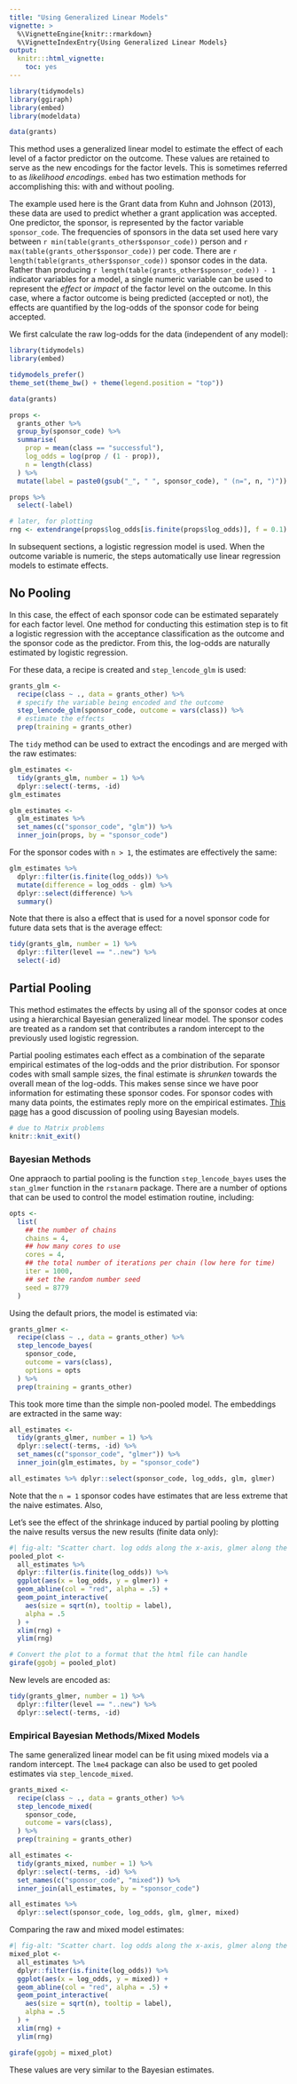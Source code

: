 ```yaml
---
title: "Using Generalized Linear Models"
vignette: >
  %\VignetteEngine{knitr::rmarkdown}
  %\VignetteIndexEntry{Using Generalized Linear Models}
output:
  knitr:::html_vignette:
    toc: yes
---
```


```r
library(tidymodels)
library(ggiraph)
library(embed)
library(modeldata)

data(grants)
```

This method uses a generalized linear model to estimate the effect of each level of a factor predictor on the outcome. These values are retained to serve as the new encodings for the factor levels. This is sometimes referred to as _likelihood encodings_. `embed` has two estimation methods for accomplishing this: with and without pooling. 

The example used here is the Grant data from Kuhn and Johnson (2013), these data are used to predict whether a grant application was accepted. One predictor, the sponsor, is represented by the factor variable `sponsor_code`. The frequencies of sponsors in the data set used here vary between `r min(table(grants_other$sponsor_code))` person and `r max(table(grants_other$sponsor_code))` per code. There are `r length(table(grants_other$sponsor_code))` sponsor codes in the data. Rather than producing `r length(table(grants_other$sponsor_code)) - 1` indicator variables for a model, a single numeric variable can be used to represent the _effect_ or _impact_ of the factor level on the outcome. In this case, where a factor outcome is being predicted (accepted or not), the effects are quantified by the log-odds of the sponsor code for being accepted.  

We first calculate the raw log-odds for the data (independent of any model):

```r
library(tidymodels)
library(embed)

tidymodels_prefer()
theme_set(theme_bw() + theme(legend.position = "top"))

data(grants)

props <-
  grants_other %>%
  group_by(sponsor_code) %>%
  summarise(
    prop = mean(class == "successful"),
    log_odds = log(prop / (1 - prop)),
    n = length(class)
  ) %>%
  mutate(label = paste0(gsub("_", " ", sponsor_code), " (n=", n, ")"))

props %>%
  select(-label)

# later, for plotting
rng <- extendrange(props$log_odds[is.finite(props$log_odds)], f = 0.1)
```

In subsequent sections, a logistic regression model is used. When the outcome variable is numeric, the steps automatically use linear regression models to estimate effects. 

## No Pooling

In this case, the effect of each sponsor code can be estimated separately for each factor level. One method for conducting this estimation step is to fit a logistic regression with the acceptance classification as the outcome and the sponsor code as the predictor. From this, the log-odds are naturally estimated by logistic regression. 

For these data, a recipe is created and `step_lencode_glm` is used:

```r
grants_glm <-
  recipe(class ~ ., data = grants_other) %>%
  # specify the variable being encoded and the outcome
  step_lencode_glm(sponsor_code, outcome = vars(class)) %>%
  # estimate the effects
  prep(training = grants_other)
```

The `tidy` method can be used to extract the encodings and are merged with the raw estimates:

```r
glm_estimates <-
  tidy(grants_glm, number = 1) %>%
  dplyr::select(-terms, -id)
glm_estimates

glm_estimates <-
  glm_estimates %>%
  set_names(c("sponsor_code", "glm")) %>%
  inner_join(props, by = "sponsor_code")
```

For the sponsor codes with `n > 1`, the estimates are effectively the same:

```r
glm_estimates %>%
  dplyr::filter(is.finite(log_odds)) %>%
  mutate(difference = log_odds - glm) %>%
  dplyr::select(difference) %>%
  summary()
```

Note that there is also a effect that is used for a novel sponsor code for future data sets that is the average effect:

```r
tidy(grants_glm, number = 1) %>%
  dplyr::filter(level == "..new") %>%
  select(-id)
```

## Partial Pooling

This method estimates the effects by using all of the sponsor codes at once using a hierarchical Bayesian generalized linear model. The sponsor codes are treated as a random set that contributes a random intercept to the previously used logistic regression. 

Partial pooling estimates each effect as a combination of the separate empirical estimates of the log-odds and the prior distribution. For sponsor codes with small sample sizes, the final estimate is _shrunken_ towards the overall mean of the log-odds. This makes sense since we have poor information for estimating these sponsor codes. For sponsor codes with many data points, the estimates reply more on the empirical estimates. [This page](https://cran.r-project.org/web/packages/rstanarm/vignettes/glmer.html) has a good discussion of pooling using Bayesian models. 
 
```r
# due to Matrix problems
knitr::knit_exit()
```

### Bayesian Methods

One appraoch to partial pooling is the function `step_lencode_bayes` uses the `stan_glmer` function in the `rstanarm` package. There are a number of options that can be used to control the model estimation routine, including:

```r
opts <-
  list(
    ## the number of chains
    chains = 4,
    ## how many cores to use
    cores = 4,
    ## the total number of iterations per chain (low here for time)
    iter = 1000,
    ## set the random number seed
    seed = 8779
  )
```

Using the default priors, the model is estimated via:

```r
grants_glmer <-
  recipe(class ~ ., data = grants_other) %>%
  step_lencode_bayes(
    sponsor_code,
    outcome = vars(class),
    options = opts
  ) %>%
  prep(training = grants_other)
```

This took more time than the simple non-pooled model. The embeddings are extracted in the same way:

```r
all_estimates <-
  tidy(grants_glmer, number = 1) %>%
  dplyr::select(-terms, -id) %>%
  set_names(c("sponsor_code", "glmer")) %>%
  inner_join(glm_estimates, by = "sponsor_code")

all_estimates %>% dplyr::select(sponsor_code, log_odds, glm, glmer)
```

Note that the `n = 1` sponsor codes have estimates that are less extreme that the naive estimates. Also, 

Let's see the effect of the shrinkage induced by partial pooling by plotting the naive results versus the new results (finite data only):

```r
#| fig-alt: "Scatter chart. log odds along the x-axis, glmer along the y-axis. a red line appears at x=y. Points appear near the line. with smaller values of log_odds appear over the line, and larger values appear over the line."
pooled_plot <-
  all_estimates %>%
  dplyr::filter(is.finite(log_odds)) %>%
  ggplot(aes(x = log_odds, y = glmer)) +
  geom_abline(col = "red", alpha = .5) +
  geom_point_interactive(
    aes(size = sqrt(n), tooltip = label),
    alpha = .5
  ) +
  xlim(rng) +
  ylim(rng)

# Convert the plot to a format that the html file can handle
girafe(ggobj = pooled_plot)
```

New levels are encoded as:

```r
tidy(grants_glmer, number = 1) %>%
  dplyr::filter(level == "..new") %>%
  dplyr::select(-terms, -id)
```

### Empirical Bayesian Methods/Mixed Models

The same generalized linear model can be fit using mixed models via a random intercept. The `lme4` package can also be used to get pooled estimates via `step_lencode_mixed`.

```r
grants_mixed <-
  recipe(class ~ ., data = grants_other) %>%
  step_lencode_mixed(
    sponsor_code,
    outcome = vars(class),
  ) %>%
  prep(training = grants_other)

all_estimates <-
  tidy(grants_mixed, number = 1) %>%
  dplyr::select(-terms, -id) %>%
  set_names(c("sponsor_code", "mixed")) %>%
  inner_join(all_estimates, by = "sponsor_code")

all_estimates %>%
  dplyr::select(sponsor_code, log_odds, glm, glmer, mixed)
```

Comparing the raw and mixed model estimates:

```r
#| fig-alt: "Scatter chart. log odds along the x-axis, glmer along the y-axis. a red line appears at x=y. Points appear near the line. with smaller values of log_odds appear over the line, and larger values appear over the line."
mixed_plot <-
  all_estimates %>%
  dplyr::filter(is.finite(log_odds)) %>%
  ggplot(aes(x = log_odds, y = mixed)) +
  geom_abline(col = "red", alpha = .5) +
  geom_point_interactive(
    aes(size = sqrt(n), tooltip = label),
    alpha = .5
  ) +
  xlim(rng) +
  ylim(rng)

girafe(ggobj = mixed_plot)
```

These values are very similar to the Bayesian estimates. 

